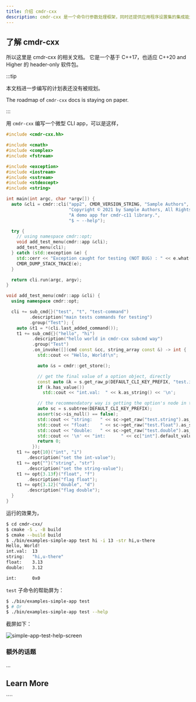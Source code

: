 ```yaml
---
title: 介绍 cmdr-cxx
description: cmdr-cxx 是一个命令行参数处理框架，同时还提供应用程序设置集的集成能力
---
```


## 了解 cmdr-cxx

所以这里是 cmdr-cxx 的相关文档。
它是一个基于 C++17，也适应 C++20 and Higher 的 header-only 软件包。

:::tip

本文档进一步编写的计划表还没有被规划。

The roadmap of `cmdr-cxx` docs is staying on paper.

:::

<Cards>
  <Card title="Cmdr(-go) v2 Documentation" href="./v2.x/" />
  <Card title="Cmdr(-go) v1 Documentation" href="./v1.x/" />
</Cards>

用 `cmdr-cxx` 编写一个微型 CLI app，可以是这样，

```cpp title="./examples/simple-app.cc"
#include <cmdr-cxx.hh>

#include <cmath>
#include <complex>
#include <fstream>

#include <exception>
#include <iostream>
#include <sstream>
#include <stdexcept>
#include <string>

int main(int argc, char *argv[]) {
  auto &cli = cmdr::cli("app2", CMDR_VERSION_STRING, "Sample Authors",
                        "Copyright © 2021 by Sample Authors, All Rights Reserved.",
                        "A demo app for cmdr-c11 library.",
                        "$ ~ --help");

  try {
    // using namespace cmdr::opt;
    void add_test_menu(cmdr::app &cli);
    add_test_menu(cli);
  } catch (std::exception &e) {
    std::cerr << "Exception caught for testing (NOT BUG) : " << e.what() << '\n';
    CMDR_DUMP_STACK_TRACE(e);
  }

  return cli.run(argc, argv);
}

void add_test_menu(cmdr::app &cli) {
  using namespace cmdr::opt;

  cli += sub_cmd{}("test", "t", "test-command")
         .description("main tests commands for testing")
         .group("Test"); {
    auto &t1 = *(cli.last_added_command());
    t1 += sub_cmd{}("hello", "hi")
          .description("hello world in cmdr-cxx subcmd way")
          .group("Test")
          .on_invoke([](cmd const &cc, string_array const &) -> int {
            std::cout << "Hello, World!\n";

            auto &s = cmdr::get_store();

            // get the final value of a option object, directly
            const auto &k = s.get_raw_p(DEFAULT_CLI_KEY_PREFIX, "test.int");
            if (k.has_value())
              std::cout << "int.val:  " << k.as_string() << '\n';

            // the recommendatory way is getting the option's node in the app-store at first,
            auto sc = s.subtree(DEFAULT_CLI_KEY_PREFIX);
            assert(sc->is_null() == false);
            std::cout << "string:   " << sc->get_raw("test.string").as_string() << '\n';
            std::cout << "float:    " << sc->get_raw("test.float").as_string() << '\n';
            std::cout << "double:   " << sc->get_raw("test.double").as_string() << '\n';
            std::cout << '\n' << "int:      " << cc["int"].default_value() << '\n';
            return 0;
          });
    t1 += opt{10}("int", "i")
        .description("set the int-value");
    t1 += opt{""}("string", "str")
        .description("set the string-value");
    t1 += opt{3.13f}("float", "f")
        .description("flag float");
    t1 += opt{3.12}("double", "d")
        .description("flag double");
  }
}
```

运行的效果为，

```bash
$ cd cmdr-cxx/
$ cmake -S . -B build
$ cmake --build build
$ ./bin/examples-simple-app test hi -i 13 -str hi,u-there
Hello, World!
int.val:  13
string:   "hi,u-there"
float:    3.13
double:   3.12

int:      0x0
```

`test` 子命令的帮助屏为：

```bash
$ ./bin/examples-simple-app test
$ # Or
$ ./bin/examples-simple-app test --help
```

截屏如下：

![simple-app-test-help-screen](/cmdr/cxx/simple-app-test-help-screen.png)

### 额外的话题

...

## Learn More

<Cards>
  <Card title="`hedzr/cmdr`: cmdr in golang" href="../cmdr.v2" />
  <Card title="`hedzr/Cmdr.Core`: cmdr in c# (old)" href="../Cmdr.Core/" />
</Cards>
````
